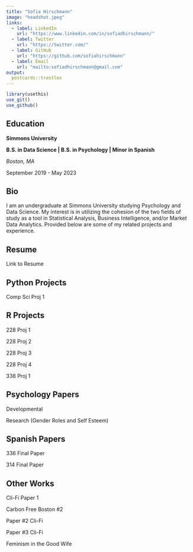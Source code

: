 ```yaml
---
title: "Sofia Hirschmann"
image: "headshot.jpeg"
links:
  - label: LinkedIn
    url: "https://www.linkedin.com/in/sofiadhirschmann/"
  - label: Twitter
    url: "https://twitter.com/"
  - label: GitHub
    url: "https://github.com/sofiahirschmann"
  - label: Email
    url: "mailto:sofiadhirschmann@gmail.com"
output:
  postcards::trestles
---
```

```r
library(usethis)
use_git()
use_github()
```

## Education

**Simmons University** 

**B.S. in Data Science | B.S. in Psychology | Minor in Spanish**

*Boston, MA*

September 2019 - May 2023


## Bio

I am an undergraduate at Simmons University studying Psychology and Data Science. My interest is in utilizing the cohesion of the two fields of study as a tool in Statistical Analysis, Business Intelligence, and/or Market Data Analytics. Provided below are some of my related projects and experience.


## Resume

Link to Resume

## Python Projects

Comp Sci Proj 1

## R Projects

228 Proj 1

228 Proj 2

228 Proj 3

228 Proj 4

338 Proj 1

## Psychology Papers

Developmental

Research (Gender Roles and Self Esteem)

## Spanish Papers

336 Final Paper

314 Final Paper

## Other Works

Cli-Fi Paper 1

Carbon Free Boston #2

Paper #2 Cli-Fi

Paper #3 Cli-Fi

Feminism in the Good Wife



